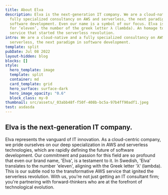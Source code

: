 ```yaml
---
title: About Elva
description: Elva is the next-generation IT company. We are a cloud-native and a
  fully specialized consultancy on AWS and serverless, the next paradigm in
  software development. Even our name is a symbol of our focus. Elva is Swedish
  for ‘eleven’, the number of the greek letter λ (lambda). An homage to the AWS
  service that started the serverless revolution.
intro: We are a cloud-native and a fully specialized consultancy on AWS and
  serverless, the next paradigm in software development.
template: split
pubDate: Jul 08 2022
layout-hidden: blog
blocks: []
style:
  hero_template: image
  template: split
  container: md
  card_template: grid
  hero_surface: surface-dark
  hero_image_opacity: "0.6"
  block_class: my-0
thumbnail: src/assets/_03abb48f-f50f-408b-bc5a-97b4ff90adf1.jpeg
test: asdasda
---
```

## Elva is the next-generation IT company.

Elva represents the vanguard of IT innovation. As a cloud-centric company, we pride ourselves on our deep specialization in AWS and serverless technologies, which are rapidly defining the future of software development. Our commitment and passion for this field are so profound that even our brand name, 'Elva', is a testament to it. In Swedish, 'Elva' translates to the number 'eleven', aligning with the Greek letter 'λ' (lambda). This is our subtle nod to the transformative AWS service that ignited the serverless revolution. With us, you're not just getting an IT consultant firm; you're partnering with forward-thinkers who are at the forefront of technological evolution.

